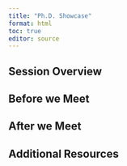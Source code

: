 ```yaml
---
title: "Ph.D. Showcase"
format: html
toc: true
editor: source
---
```

## Session Overview

## Before we Meet

## After we Meet

## Additional Resources
